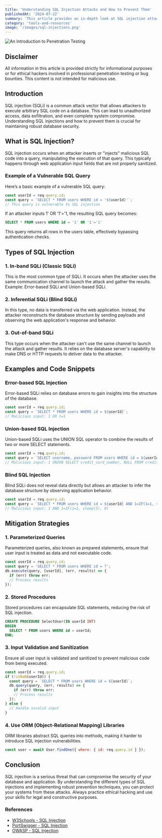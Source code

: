 ```yaml
---
title: 'Understanding SQL Injection Attacks and How to Prevent Them'
publishedAt: '2024-07-22'
summary: 'This article provides an in-depth look at SQL injection attacks, including examples and code snippets. It emphasizes the importance of ethical hacking and outlines best practices for preventing SQL injections.'
category: 'tools-and-resources'
image: '/images/sql-injections.png'
---
```



<Image
  src="/images/sql-injections.png"
  alt="An Introduction to Penetration Testing"
  width={400}
  height={400}
  className="w-400 h-400 mb-4 rounded-xl"
/>

## Disclaimer

All information in this article is provided strictly for informational purposes or for ethical hackers involved in professional penetration testing or bug bounties. This content is not intended for malicious use.

## Introduction

SQL injection (SQLi) is a common attack vector that allows attackers to execute arbitrary SQL code on a database. This can lead to unauthorized access, data exfiltration, and even complete system compromise. Understanding SQL injections and how to prevent them is crucial for maintaining robust database security.

## What is SQL Injection?

SQL injection occurs when an attacker inserts or "injects" malicious SQL code into a query, manipulating the execution of that query. This typically happens through web application input fields that are not properly sanitized.

### Example of a Vulnerable SQL Query

Here’s a basic example of a vulnerable SQL query:

```javascript
const userId = req.query.id;
const query = `SELECT * FROM users WHERE id = '${userId}'`;
// This query is vulnerable to SQL injection
```

If an attacker inputs 1' OR '1'='1, the resulting SQL query becomes:

```sql
SELECT * FROM users WHERE id = '1' OR '1'='1'
```

This query returns all rows in the users table, effectively bypassing authentication checks.

## Types of SQL Injection

### 1. In-band SQLi (Classic SQLi)

This is the most common type of SQLi. It occurs when the attacker uses the same communication channel to launch the attack and gather the results. Example: Error-based SQLi and Union-based SQLi.

### 2. Inferential SQLi (Blind SQLi)

In this type, no data is transferred via the web application. Instead, the attacker reconstructs the database structure by sending payloads and observing the web application's response and behavior.

### 3. Out-of-band SQLi

This type occurs when the attacker can't use the same channel to launch the attack and gather results. It relies on the database server's capability to make DNS or HTTP requests to deliver data to the attacker.

## Examples and Code Snippets

### Error-based SQL Injection

Error-based SQLi relies on database errors to gain insights into the structure of the database.

```javascript
const userId = req.query.id;
const query = `SELECT * FROM users WHERE id = ${userId}`;
// Malicious input: 1 OR 1=1
```

### Union-based SQL Injection

Union-based SQLi uses the UNION SQL operator to combine the results of two or more SELECT statements.

```javascript
const userId = req.query.id;
const query = `SELECT username, password FROM users WHERE id = ${userId} UNION SELECT credit_card_number, NULL FROM credit_cards`;
// Malicious input: 1 UNION SELECT credit_card_number, NULL FROM credit_cards
```

### Blind SQL Injection

Blind SQLi does not reveal data directly but allows an attacker to infer the database structure by observing application behavior.

```javascript
const userId = req.query.id;
const query = `SELECT * FROM users WHERE id = ${userId} AND 1=IF(1=1, sleep(5), 0)`;
// Malicious input: 1 AND 1=IF(1=1, sleep(5), 0)
```

## Mitigation Strategies

### 1. Parameterized Queries

Parameterized queries, also known as prepared statements, ensure that user input is treated as data and not executable code.

```javascript
const userId = req.query.id;
const query = 'SELECT * FROM users WHERE id = ?';
db.execute(query, [userId], (err, results) => {
  if (err) throw err;
  // Process results
});
```

### 2. Stored Procedures

Stored procedures can encapsulate SQL statements, reducing the risk of SQL injection.

```sql
CREATE PROCEDURE SelectUser(IN userId INT)
BEGIN
  SELECT * FROM users WHERE id = userId;
END;
```

### 3. Input Validation and Sanitization

Ensure all user input is validated and sanitized to prevent malicious code from being executed.

```javascript
const userId = req.query.id;
if (!isNaN(userId)) {
  const query = `SELECT * FROM users WHERE id = ${userId}`;
  db.query(query, (err, results) => {
    if (err) throw err;
    // Process results
  });
} else {
  // Handle invalid input
}
```

### 4. Use ORM (Object-Relational Mapping) Libraries

ORM libraries abstract SQL queries into methods, making it harder to introduce SQL injection vulnerabilities.

```javascript
const user = await User.findOne({ where: { id: req.query.id } });
```

## Conclusion

SQL injection is a serious threat that can compromise the security of your database and application. By understanding the different types of SQL injections and implementing robust prevention techniques, you can protect your systems from these attacks. Always practice ethical hacking and use your skills for legal and constructive purposes.

### References

- [W3Schools - SQL Injection](https://www.w3schools.com/sql/sql_injection.asp)
- [PortSwigger - SQL Injection](https://portswigger.net/web-security/sql-injection)
- [OWASP - SQL Injection](https://owasp.org/www-community/attacks/SQL_Injection)
